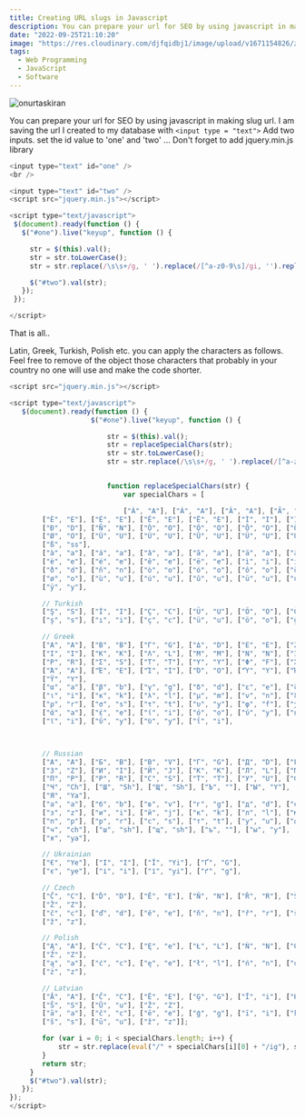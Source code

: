 ```yaml
---
title: Creating URL slugs in Javascript
description: You can prepare your url for SEO by using javascript in making slug url. I am saving the url I created to my database with
date: "2022-09-25T21:10:20"
image: "https://res.cloudinary.com/djfqidbj1/image/upload/v1671154826/zvcqj7u8d5x9mndghs94.jpg"
tags:
  - Web Programming
  - JavaScript
  - Software
---
```


<img
  className="w-full rounded-xl"
  src="https://res.cloudinary.com/djfqidbj1/image/upload/v1671154826/zvcqj7u8d5x9mndghs94.jpg"
  alt="onurtaskiran"
/>

You can prepare your url for SEO by using javascript in making slug url. I am saving the url I created to my database with `<input type = "text">` Add two inputs. set the id value to 'one' and 'two' ... Don't forget to add jquery.min.js library

```javascript
<input type="text" id="one" />
<br />

<input type="text" id="two" />
<script src="jquery.min.js"></script>

<script type="text/javascript">
 $(document).ready(function () {
   $("#one").live("keyup", function () {

     str = $(this).val();
     str = str.toLowerCase();
     str = str.replace(/\s\s+/g, ' ').replace(/[^a-z0-9\s]/gi, '').replace(/[^\w]/ig, "-");

     $("#two").val(str);
   });
 });

</script>
```

That is all..

Latin, Greek, Turkish, Polish etc. you can apply the characters as follows. Feel free to remove of the object those characters that probably in your country no one will use and make the code shorter.

```javascript
<script src="jquery.min.js"></script>

<script type="text/javascript">
   $(document).ready(function () {
                    $("#one").live("keyup", function () {

                        str = $(this).val();
                        str = replaceSpecialChars(str);
                        str = str.toLowerCase();
                        str = str.replace(/\s\s+/g, ' ').replace(/[^a-z0-9\s]/gi, '').replace(/[^\w]/ig, "-");


                        function replaceSpecialChars(str) {
                            var specialChars = [

							["À", "A"], ["Á", "A"], ["Â", "A"], ["Ã", "A"], ["Ä", "A"], ["Å", "A"], ["Æ", "AE"], ["Ç", "C"],
		["È", "E"], ["É", "E"], ["Ê", "E"], ["Ë", "E"], ["Ì", "I"], ["Í", "I"], ["Î", "I"], ["Ï", "I"],
		["Ð", "D"], ["Ñ", "N"], ["Ò", "O"], ["Ó", "O"], ["Ô", "O"], ["Õ", "O"], ["Ö", "O"], ["Ő", "O"],
		["Ø", "O"], ["Ù", "U"], ["Ú", "U"], ["Û", "U"], ["Ü", "U"], ["Ű", "U"], ["Ý", "Y"], ["Þ", "TH"],
		["ß", "ss"],
		["à", "a"], ["á", "a"], ["â", "a"], ["ã", "a"], ["ä", "a"], ["å", "a"], ["æ", "ae"], ["ç", "c"],
		["è", "e"], ["é", "e"], ["ê", "e"], ["ë", "e"], ["ì", "i"], ["í", "i"], ["î", "i"], ["ï", "i"],
		["ð", "d"], ["ñ", "n"], ["ò", "o"], ["ó", "o"], ["ô", "o"], ["õ", "o"], ["ö", "o"], ["ő", "o"],
		["ø", "o"], ["ù", "u"], ["ú", "u"], ["û", "u"], ["ü", "u"], ["ű", "u"], ["ý", "y"], ["þ", "th"],
		["ÿ", "y"],

		// Turkish
		["Ş", "S"], ["İ", "I"], ["Ç", "C"], ["Ü", "U"], ["Ö", "O"], ["Ğ", "G"],
		["ş", "s"], ["ı", "i"], ["ç", "c"], ["ü", "u"], ["ö", "o"], ["ğ", "g"],

		// Greek
		["Α", "A"], ["Β", "B"], ["Γ", "G"], ["Δ", "D"], ["Ε", "E"], ["Ζ", "Z"], ["Η", "H"], ["Θ", "8"],
		["Ι", "I"], ["Κ", "K"], ["Λ", "L"], ["Μ", "M"], ["Ν", "N"], ["Ξ", "3"], ["Ο", "O"], ["Π", "P"],
		["Ρ", "R"], ["Σ", "S"], ["Τ", "T"], ["Υ", "Y"], ["Φ", "F"], ["Χ", "X"], ["Ψ", "PS"],[ "Ω", "W"],
		["Ά", "A"], ["Έ", "E"], ["Ί", "I"], ["Ό", "O"], ["Ύ", "Y"], ["Ή", "H"], ["Ώ", "W"], ["Ϊ", "I"],
		["Ϋ", "Y"],
		["α", "a"], ["β", "b"], ["γ", "g"], ["δ", "d"], ["ε", "e"], ["ζ", "z"], ["η", "h"], ["θ", "8"],
		["ι", "i"], ["κ", "k"], ["λ", "l"], ["μ", "m"], ["ν", "n"], ["ξ", "3"], ["ο", "o"], ["π", "p"],
		["ρ", "r"], ["σ", "s"], ["τ", "t"], ["υ", "y"], ["φ", "f"], ["χ", "x"], ["ψ", "ps"], ["ω", "w"],
		["ά", "a"], ["έ", "e"], ["ί", "i"], ["ό", "o"], ["ύ", "y"], ["ή", "h"], ["ώ", "w"], ["ς", "s"],
		["ϊ", "i"], ["ΰ", "y"], ["ϋ", "y"], ["ΐ", "i"],



		// Russian
		["А", "A"], ["Б", "B"], ["В", "V"], ["Г", "G"], ["Д", "D"], ["Е", "E"], ["Ё", "Yo"], ["Ж", "Zh"],
		["З", "Z"], ["И", "I"], ["Й", "J"], ["К", "K"], ["Л", "L"], ["М", "M"], ["Н", "N"], ["О", "O"],
		["П", "P"], ["Р", "R"], ["С", "S"], ["Т", "T"], ["У", "U"], ["Ф", "F"], ["Х", "H"], ["Ц", "C"],
		["Ч", "Ch"], ["Ш", "Sh"], ["Щ", "Sh"], ["Ъ", ""], ["Ы", "Y"], ["Ь", ""], ["Э", "E"], ["Ю", "Yu"],
		["Я", "Ya"],
		["а", "a"], ["б", "b"], ["в", "v"], ["г", "g"], ["д", "d"], ["е", "e"], ["ё", "yo"], ["ж", "zh"],
		["з", "z"], ["и", "i"], ["й", "j"], ["к", "k"], ["л", "l"], ["м", "m"], ["н", "n"], ["о", "o"],
		["п", "p"], ["р", "r"], ["с", "s"], ["т", "t"], ["у", "u"], ["ф", "f"], ["х", "h"], ["ц", "c"],
		["ч", "ch"], ["ш", "sh"], ["щ", "sh"], ["ъ", ""], ["ы", "y"], ["ь", ""], ["э", "e"], ["ю", "yu"],
		["я", "ya"],

		// Ukrainian
		["Є", "Ye"], ["І", "I"], ["Ї", "Yi"], ["Ґ", "G"],
		["є", "ye"], ["і", "i"], ["ї", "yi"], ["ґ", "g"],

		// Czech
		["Č", "C"], ["Ď", "D"], ["Ě", "E"], ["Ň", "N"], ["Ř", "R"], ["Š", "S"], ["Ť", "T"], ["Ů", "U"],
		["Ž", "Z"],
		["č", "c"], ["ď", "d"], ["ě", "e"], ["ň", "n"], ["ř", "r"], ["š", "s"], ["ť", "t"], ["ů", "u"],
		["ž", "z"],

		// Polish
		["Ą", "A"], ["Ć", "C"], ["Ę", "e"], ["Ł", "L"], ["Ń", "N"], ["Ó", "o"], ["Ś", "S"], ["Ź", "Z"],
		["Ż", "Z"],
		["ą", "a"], ["ć", "c"], ["ę", "e"], ["ł", "l"], ["ń", "n"], ["ó", "o"], ["ś", "s"], ["ź", "z"],
		["ż", "z"],

		// Latvian
		["Ā", "A"], ["Č", "C"], ["Ē", "E"], ["Ģ", "G"], ["Ī", "i"], ["Ķ", "k"], ["Ļ", "L"], ["Ņ", "N"],
		["Š", "S"], ["Ū", "u"], ["Ž", "Z"],
		["ā", "a"], ["č", "c"], ["ē", "e"], ["ģ", "g"], ["ī", "i"], ["ķ", "k"], ["ļ", "l"], ["ņ", "n"],
		["š", "s"], ["ū", "u"], ["ž", "z"]];

        for (var i = 0; i < specialChars.length; i++) {
            str = str.replace(eval("/" + specialChars[i][0] + "/ig"), specialChars[i][1]);
        }
        return str;
     }
     $("#two").val(str);
   });
});
</script>
```
